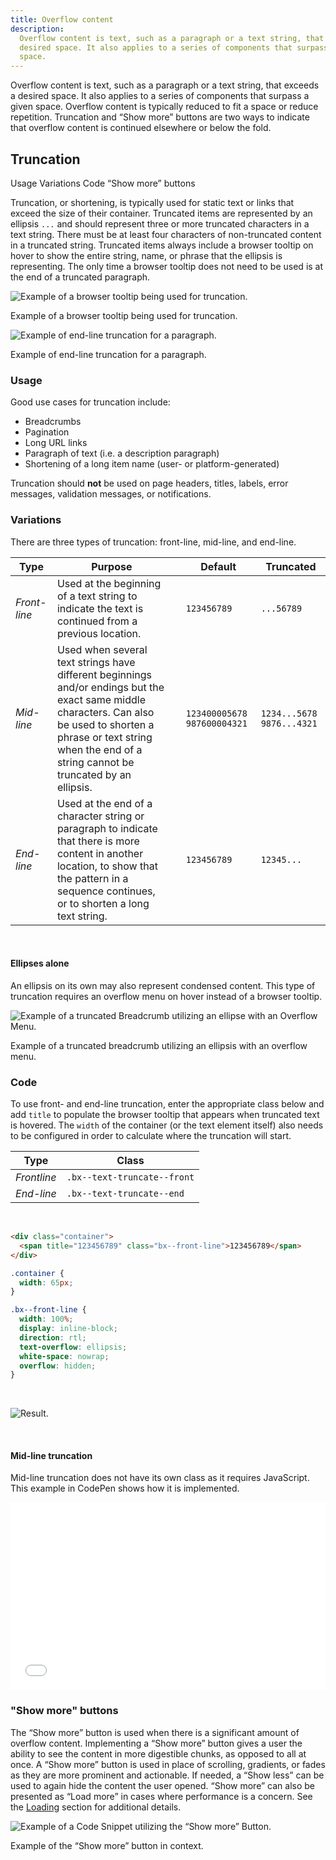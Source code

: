 ```yaml
---
title: Overflow content
description:
  Overflow content is text, such as a paragraph or a text string, that exceeds a
  desired space. It also applies to a series of components that surpass a given
  space.
---
```


<PageDescription>

Overflow content is text, such as a paragraph or a text string, that exceeds a
desired space. It also applies to a series of components that surpass a given
space. Overflow content is typically reduced to fit a space or reduce
repetition. Truncation and “Show more” buttons are two ways to indicate that
overflow content is continued elsewhere or below the fold.

</PageDescription>

## Truncation

<AnchorLinks small>

<AnchorLink>Usage</AnchorLink>
<AnchorLink>Variations</AnchorLink>
<AnchorLink>Code</AnchorLink>
<AnchorLink>“Show more” buttons</AnchorLink>

</AnchorLinks>

Truncation, or shortening, is typically used for static text or links that
exceed the size of their container. Truncated items are represented by an
ellipsis `...` and should represent three or more truncated characters in a text
string. There must be at least four characters of non-truncated content in a
truncated string. Truncated items always include a browser tooltip on hover to
show the entire string, name, or phrase that the ellipsis is representing. The
only time a browser tooltip does not need to be used is at the end of a
truncated paragraph.

<Row>
<Column colLg={8}>

![Example of a browser tooltip being used for truncation.](images/BrowserTooltip.png)

<Caption>Example of a browser tooltip being used for truncation.</Caption>

![Example of end-line truncation for a paragraph.](images/Truncated-Paragraph.png)

<Caption>Example of end-line truncation for a paragraph.</Caption>

</Column>
</Row>

### Usage

Good use cases for truncation include:

- Breadcrumbs
- Pagination
- Long URL links
- Paragraph of text (i.e. a description paragraph)
- Shortening of a long item name (user- or platform-generated)

Truncation should **not** be used on page headers, titles, labels, error
messages, validation messages, or notifications.

### Variations

There are three types of truncation: front-line, mid-line, and end-line.

| Type         | Purpose                                                                                                                                                                                                                        |     | Default                       | Truncated                   |
| ------------ | ------------------------------------------------------------------------------------------------------------------------------------------------------------------------------------------------------------------------------ | --- | ----------------------------- | --------------------------- |
| _Front-line_ | Used at the beginning of a text string to indicate the text is continued from a previous location.                                                                                                                             |     | `123456789`                   | `...56789`                  |
| _Mid-line_   | Used when several text strings have different beginnings and/or endings but the exact same middle characters. Can also be used to shorten a phrase or text string when the end of a string cannot be truncated by an ellipsis. |     | `123400005678` `987600004321` | `1234...5678` `9876...4321` |
| _End-line_   | Used at the end of a character string or paragraph to indicate that there is more content in another location, to show that the pattern in a sequence continues, or to shorten a long text string.                             |     | `123456789`                   | `12345...`                  |

<br />

#### Ellipses alone

An ellipsis on its own may also represent condensed content. This type of
truncation requires an overflow menu on hover instead of a browser tooltip.

<Row>
<Column colLg={8}>

![Example of a truncated Breadcrumb utilizing an ellipse with an Overflow Menu.](images/Ellipse.png)

<Caption>
  Example of a truncated breadcrumb utilizing an ellipsis with an overflow menu.
</Caption>

</Column>
</Row>

### Code

To use front- and end-line truncation, enter the appropriate class below and add
`title` to populate the browser tooltip that appears when truncated text is
hovered. The `width` of the container (or the text element itself) also needs to
be configured in order to calculate where the truncation will start.

| Type        | Class                       |
| ----------- | --------------------------- |
| _Frontline_ | `.bx--text-truncate--front` |
| _End-line_  | `.bx--text-truncate--end`   |

<br />

<Title> Example Usage </Title>

```html
<div class="container">
  <span title="123456789" class="bx--front-line">123456789</span>
</div>
```

```css
.container {
  width: 65px;
}
```

```css
.bx--front-line {
  width: 100%;
  display: inline-block;
  direction: rtl;
  text-overflow: ellipsis;
  white-space: nowrap;
  overflow: hidden;
}
```

<br />

<Title> Result </Title>

<Row>
<Column colLg={8}>

![Result.](images/1c695894-538c-11e8-8cd2-bb0b1cac151b.png)

</Column>
</Row>

<br />

#### Mid-line truncation

Mid-line truncation does not have its own class as it requires JavaScript. This
example in CodePen shows how it is implemented.

<Row>
  <Column colLg={8}>
    <iframe
      height="300"
      scrolling="no"
      title="Middle Truncation"
      src="//codepen.io/team/carbon/embed/yLyGXQK/?height=300&theme-id=30962&default-tab=result&embed-version=2"
      frameborder="no"
      allowtransparency="true"
      allowfullscreen="true"
      style="width: 100%;">
      See the Pen{' '}
      <a href="https://codepen.io/team/carbon/pen/KRoBQe/">Middle Truncation</a>{' '}
      by Carbon Design System (<a href="https://codepen.io/carbon">@carbon</a>)
      on <a href="https://codepen.io">CodePen</a>.
    </iframe>
  </Column>
</Row>

<br />

### "Show more" buttons

The “Show more” button is used when there is a significant amount of overflow
content. Implementing a “Show more” button gives a user the ability to see the
content in more digestible chunks, as opposed to all at once. A “Show more”
button is used in place of scrolling, gradients, or fades as they are more
prominent and actionable. If needed, a “Show less” can be used to again hide the
content the user opened. “Show more” can also be presented as “Load more” in
cases where performance is a concern. See the
[Loading](/components/loading/code) section for additional details.

<Row>
<Column colLg={8}>

![Example of a Code Snippet utilizing the “Show more” Button.](images/show-more.gif)

<Caption>Example of the “Show more” button in context.</Caption>

</Column>
</Row>
